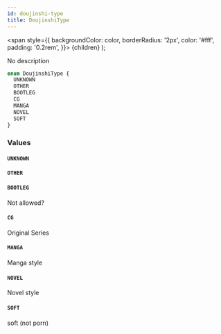```yaml
---
id: doujinshi-type
title: DoujinshiType
---
```


<span
style={{
      backgroundColor: color,
      borderRadius: '2px',
      color: '#fff',
      padding: '0.2rem',
    }}>
{children}
</span>
);

No description

```graphql
enum DoujinshiType {
  UNKNOWN
  OTHER
  BOOTLEG
  CG
  MANGA
  NOVEL
  SOFT
}
```

### Values

#### `UNKNOWN`

#### `OTHER`

#### `BOOTLEG`

Not allowed?

#### `CG`

Original Series

#### `MANGA`

Manga style

#### `NOVEL`

Novel style

#### `SOFT`

soft (not porn)
